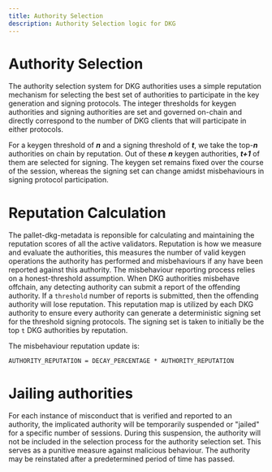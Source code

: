 ```yaml
---
title: Authority Selection
description: Authority Selection logic for DKG
---
```



# Authority Selection

The authority selection system for DKG authorities uses a simple reputation mechanism for selecting the best set
of authorities to participate in the key generation and signing protocols. The integer thresholds for keygen authorities
and signing authorities are set and governed on-chain and directly correspond to the number of DKG clients that will
participate in either protocols.

For a keygen threshold of **_n_** and a signing threshold of **_t_**, we take the top-**_n_** authorities on chain by
reputation. Out of these **_n_** keygen authorities, **_t+1_** of them are selected for signing. The keygen set remains
fixed over the course of the session, whereas the signing set can change amidst misbehaviours in signing protocol participation.

# Reputation Calculation

The pallet-dkg-metadata is reponsible for calculating and maintaining the reputation scores of all the active validators. Reputation is how we measure
and evaluate the authorities, this measures the number of valid keygen operations the authority has performed and misbehaviours if any have been reported against this
authority. The misbehaviour reporting process relies on a honest-threshold assumption. When DKG authorities misbehave offchain, any detecting authority can submit a report of the offending authority. If a
`threshold` number of reports is submitted, then the offending authority will lose reputation. This reputation map is utilized by each DKG authority to ensure every authority can generate a
deterministic signing set for the threshold signing protocols. The signing set is taken to initially be the top `t` DKG authorities by reputation.

The misbehaviour reputation update is:

```
AUTHORITY_REPUTATION = DECAY_PERCENTAGE * AUTHORITY_REPUTATION
```

# Jailing authorities

For each instance of misconduct that is verified and reported to an authority, the implicated authority will be temporarily suspended or "jailed" for a specific number of sessions. During this suspension, the authority will not be included in the selection process for the authority selection set. This serves as a punitive measure against malicious behaviour. The authority may be reinstated after a predetermined period of time has passed.

<DKGReputationImages />

